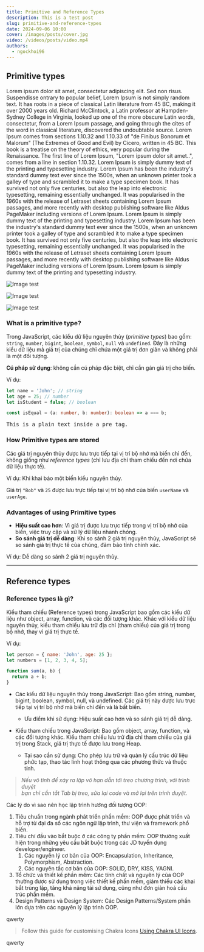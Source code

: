 ```yaml
---
title: Primitive and Reference Types
description: This is a test post
slug: primitive-and-reference-types
date: 2024-09-06 10:00
cover: /images/posts/cover.jpg
video: /videos/posts/video.mp4
authors:
  - ngockhoi96
---
```


## Primitive types

Lorem ipsum dolor sit amet, consectetur adipiscing elit. Sed non risus. Suspendisse
ontrary to popular belief, Lorem Ipsum is not simply random text. It has roots in a piece of classical Latin literature from 45 BC, making it over 2000 years old. Richard McClintock, a Latin professor at Hampden-Sydney College in Virginia, looked up one of the more obscure Latin words, consectetur, from a Lorem Ipsum passage, and going through the cites of the word in classical literature, discovered the undoubtable source. Lorem Ipsum comes from sections 1.10.32 and 1.10.33 of "de Finibus Bonorum et Malorum" (The Extremes of Good and Evil) by Cicero, written in 45 BC. This book is a treatise on the theory of ethics, very popular during the Renaissance. The first line of Lorem Ipsum, "Lorem ipsum dolor sit amet..", comes from a line in section 1.10.32.
Lorem Ipsum is simply dummy text of the printing and typesetting industry. Lorem Ipsum has been the industry's standard dummy text ever since the 1500s, when an unknown printer took a galley of type and scrambled it to make a type specimen book. It has survived not only five centuries, but also the leap into electronic typesetting, remaining essentially unchanged. It was popularised in the 1960s with the release of Letraset sheets containing Lorem Ipsum passages, and more recently with desktop publishing software like Aldus PageMaker including versions of Lorem Ipsum.
Lorem Ipsum is simply dummy text of the printing and typesetting industry. Lorem Ipsum has been the industry's standard dummy text ever since the 1500s, when an unknown printer took a galley of type and scrambled it to make a type specimen book. It has survived not only five centuries, but also the leap into electronic typesetting, remaining essentially unchanged. It was popularised in the 1960s with the release of Letraset sheets containing Lorem Ipsum passages, and more recently with desktop publishing software like Aldus PageMaker including versions of Lorem Ipsum.
Lorem Ipsum is simply dummy text of the printing and typesetting industry.

![Image test](/images/posts/cover.jpg)

<Image
  src="/images/posts/cover.jpg"
  alt="Image test"
  width={600}
  height={400}
/>

<Image
  src="/images/posts/cover.jpg"
  alt="Image test"
  width={600}
  height={400}
  caption="A single track trail outside of Albuquerque, New Mexico."
/>

### What is a primitive type?

Trong JavaScript, các kiểu dữ liệu nguyên thủy (_primitive types_) bao gồm: `string`, `number`,
`bigint`, `boolean`, `symbol`, `null` và `undefined`. Đây là những kiểu dữ liệu mà giá trị của chúng
chỉ chứa một giá trị đơn giản và không phải là một đối tượng.

**Cú pháp sử dụng**: không cần cú pháp đặc biệt, chỉ cần gán giá trị cho biến.

Ví dụ:

```js live=false
let name = 'John'; // string
let age = 25; // number
let isStudent = false; // boolean
```

```ts
const isEqual = (a: number, b: number): boolean => a === b;
```

<pre>This is a plain text inside a pre tag.</pre>

### How Primitive types are stored

Các giá trị nguyên thủy được lưu trực tiếp tại vị trí bộ nhớ mà biến chỉ đến, không giống như _reference types_
(chỉ lưu địa chỉ tham chiếu đến nơi chứa dữ liệu thực tế).

Ví dụ: Khi khai báo một biến kiểu nguyên thủy.

Giá trị `"Bob"` và `25` được lưu trực tiếp tại vị trí bộ nhớ của biến `userName` và `userAge`.

### Advantages of using Primitive types

- **Hiệu suất cao hơn**: Vì giá trị được lưu trực tiếp trong vị trí bộ nhớ của biến, việc truy cập và xử lý dữ liệu nhanh chóng.
- **So sánh giá trị dễ dàng**: Khi so sánh 2 giá trị nguyên thủy, JavaScript sẽ so sánh giá trị thực tế của chúng, đảm bảo tính chính xác.

Ví dụ: Dễ dàng so sánh 2 giá trị nguyên thủy.

---

## Reference types

### Reference types là gì?

Kiểu tham chiếu (Reference types) trong JavaScript bao gồm các kiểu dữ liệu như object, array, function, và các đối tượng khác. Khác với kiểu dữ liệu nguyên thủy, kiểu tham chiếu lưu trữ địa chỉ (tham chiếu) của giá trị trong bộ nhớ, thay vì giá trị thực tế.

Ví dụ:

```jsx manual=true
let person = { name: 'John', age: 25 };
let numbers = [1, 2, 3, 4, 5];

function sum(a, b) {
  return a + b;
}
```

- Các kiểu dữ liệu nguyên thủy trong JavaScript: Bao gồm string, number, bigint, boolean, symbol, null, và undefined. Các giá trị này được lưu trực tiếp tại vị trí bộ nhớ mà biến chỉ đến và là bất biến.

  - Ưu điểm khi sử dụng: Hiệu suất cao hơn và so sánh giá trị dễ dàng.

- Kiểu tham chiếu trong JavaScript: Bao gồm object, array, function, và các đối tượng khác. Kiểu tham chiếu lưu trữ địa chỉ tham chiếu của giá trị trong Stack, giá trị thực tế được lưu trong Heap.
  - Tại sao cần sử dụng: Cho phép lưu trữ và quản lý cấu trúc dữ liệu phức tạp, thao tác linh hoạt thông qua các phương thức và thuộc tính.

> _Nếu vô tình để xảy ra lặp vô hạn dẫn tới treo chương trình, với trình duyệt<br />
> bạn chỉ cần tắt Tab bị treo, sửa lại code và mở lại trên trình duyệt._

Các lý do vì sao nên học lập trình hướng đối tượng OOP:

1. Tiêu chuẩn trong ngành phát triển phần mềm: OOP được phát triển và hỗ trợ từ đại đa số các ngôn ngữ lập trình, thư viện và framework phổ biến.
2. Tiêu chí đầu vào bắt buộc ở các công ty phần mềm: OOP thường xuất hiện trong những yêu cầu bắt buộc trong các JD tuyển dụng developer/engineer.
   1. Các nguyên lý cơ bản của OOP: Encapsulation, Inheritance, Polymorphism, Abstraction.
   2. Các nguyên tắc cơ bản của OOP: SOLID, DRY, KISS, YAGNI.
3. Tổ chức và thiết kế phần mềm: Các tính chất và nguyên lý của OOP thường được sử dụng trong việc thiết kế phần mềm, giảm thiểu các khai bắt trùng lặp, tăng khả năng tái sử dụng, cũng như đơn giản hoá cấu trúc phần mềm.
4. Design Patterns và Design System: Các Design Patterns/System phần lớn dựa trên các nguyên lý lập trình OOP.

<NavItem variant="bg" color="info" href="/articles/hello-world">
  qwerty
</NavItem>

> Follow this guide for customising Chakra Icons
> [Using Chakra UI Icons](/articles/hello-world).

<NavItem color="info" href="/articles/hello-world">
  qwerty
</NavItem>
